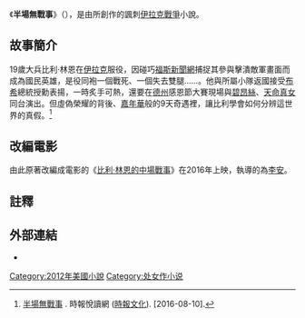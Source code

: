 {{For|改編電影|比利·林恩的中場戰事}}
{{noteTA
|T=zh-cn:漫长的中场休息; zh-hk:半場無戰事
|1=zh-cn:漫长的中场休息; zh-hk:半場無戰事
|2=zh-cn:本·方登; zh-tw:班·方登;
}}
{{Infobox Book 
|name = 半場無戰事
|chinese_name = {{flagicon|ROC}} 半場無戰事
|image = Billy Lynn's Long Halftime Walk.jpg
|image_caption = 精裝版
|author = {{link-en|班·方登|Ben Fountain}}
|title_orig = ''Billy Lynn's Long Halftime Walk''
|translator = {{flagicon|ROC}} 張茂芸
|cover_artist = 
|country = {{USA}}
|language = 英語
|series =
|subject = [[反戰|反戰]]
|genre = 小說
|publisher = [[哈珀柯林斯|哈珀柯林斯]]
|release_date = 2012年5月1日
|chinese_release_date ={{flagicon|ROC}} [[時報文化|時報文化]]
|isbn= 978-0-06-088559-5
|引用=
|被引用=電影《[[比利·林恩的中場戰事|比利·林恩的中場戰事]]》
}}
《'''半場無戰事'''》（{{lang-en|'''''Billy Lynn's Long Halftime Walk'''''}}），是由{{link-en|班·方登|Ben Fountain}}所創作的諷刺[[伊拉克戰爭|伊拉克戰爭]]小說。

== 故事簡介 ==
19歲大兵比利·林恩在[[伊拉克|伊拉克]]服役，因碰巧[[福斯電視台|福斯新聞網]]捕捉其參與擊潰敵軍畫面而成為國民英雄，是役同袍一個戰死、一個失去雙腿……。他與所屬小隊返國接受[[布希|布希]]總統授勳表揚，一時炙手可熱，還要在[[德克薩斯州|德州]]感恩節大賽現場與[[碧昂絲|碧昂絲]]、[[天命真女|天命真女]]同台演出。但虛偽榮耀的背後、[[嘉年華|嘉年華]]般的9天奇遇裡，讓比利學會如何分辨這世界的真假。<ref>[http://www.readingtimes.com.tw/ReadingTimes/ProductPage.aspx?gp=productdetail&cid=mcam(SellItems)&id=AAA0144 半場無戰事] {{Wayback|url=http://www.readingtimes.com.tw/ReadingTimes/ProductPage.aspx?gp=productdetail&cid=mcam(SellItems)&id=AAA0144 |date=20160810171047 }}. 時報悅讀網 ([[時報文化|時報文化]]). [2016-08-10].</ref>

== 改編電影 ==
{{main|比利·林恩的中場戰事}}
由此原著改編成電影的《[[比利·林恩的中場戰事|比利·林恩的中場戰事]]》在2016年上映，執導的為[[李安|李安]]。

== 註釋 ==
{{reflist}}

== 外部連結 ==
*{{facebook|bllhw}}

{{Authority control}}
{{DEFAULTSORT:Billy Lynn's Long Halftime Walk}}
[[Category:2012年美國小說|Category:2012年美國小說]]
[[Category:处女作小说|Category:处女作小说]]